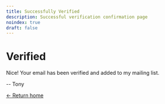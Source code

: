 ```yaml
---
title: Successfully Verified
description: Successful verification confirmation page
noindex: true
draft: false
---
```


# Verified

Nice! Your email has been verified and added to my mailing list.

-- Tony

[&larr; Return home](/)
